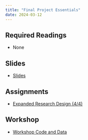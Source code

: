 ```yaml
---
title: "Final Project Essentials"
date: 2024-03-12
---
```



## Required Readings

- None


## Slides

- [Slides](/slides/14-fp-essentials.html)

## Assignments

- [Expanded Research Design (4/4)](/assignments/05_fptest.html)

## Workshop

- [Workshop Code and Data](https://github.com/jrspringman/psci3200-globaldev/blob/main/workshops/fp_essentials.qmd)
